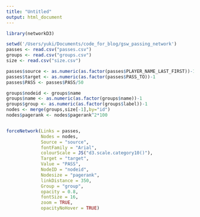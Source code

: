 ```yaml
---
title: "Untitled"
output: html_document
---
```


```r
library(networkD3)

setwd('/Users/yuki/Documents/code_for_blog/gsw_passing_network')
passes <- read.csv("passes.csv")
groups <- read.csv("groups.csv")
size <- read.csv("size.csv")

passes$source <- as.numeric(as.factor(passes$PLAYER_NAME_LAST_FIRST))-1
passes$target <- as.numeric(as.factor(passes$PASS_TO))-1
passes$PASS <- passes$PASS/50

groups$nodeid <- groups$name
groups$name <- as.numeric(as.factor(groups$name))-1
groups$group <- as.numeric(as.factor(groups$label))-1
nodes <- merge(groups,size[-1],by="id")
nodes$pagerank <- nodes$pagerank^2*100


forceNetwork(Links = passes,
             Nodes = nodes,
             Source = "source",
             fontFamily = "Arial",
             colourScale = JS("d3.scale.category10()"),
             Target = "target",
             Value = "PASS",
             NodeID = "nodeid",
             Nodesize = "pagerank",
             linkDistance = 350,
             Group = "group", 
             opacity = 0.8,
             fontSize = 16,
             zoom = TRUE,
             opacityNoHover = TRUE)

```
